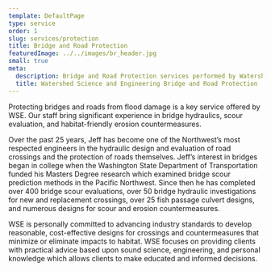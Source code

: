 ```yaml
---
template: DefaultPage
type: service
order: 1
slug: services/protection
title: Bridge and Road Protection
featuredImage: ../../images/br_header.jpg
small: true
meta:
  description: Bridge and Road Protection services performed by Watershed Science and Engineering
  title: Watershed Science and Engineering Bridge and Road Protection
---
```


Protecting bridges and roads from flood damage is a key service offered by WSE. Our staff bring significant experience in bridge hydraulics, scour evaluation, and habitat-friendly erosion countermeasures.

Over the past 25 years, Jeff has become one of the Northwest’s most respected engineers in the hydraulic design and evaluation of road crossings and the protection of roads themselves. Jeff’s interest in bridges began in college when the Washington State Department of Transportation funded his Masters Degree research which examined bridge scour prediction methods in the Pacific Northwest. Since then he has completed over 400 bridge scour evaluations, over 50 bridge hydraulic investigations for new and replacement crossings, over 25 fish passage culvert designs, and numerous designs for scour and erosion countermeasures.

WSE is personally committed to advancing industry standards to develop reasonable, cost-effective designs for crossings and countermeasures that minimize or eliminate impacts to habitat. WSE focuses on providing clients with practical advice based upon sound science, engineering, and personal knowledge which allows clients to make educated and informed decisions.
